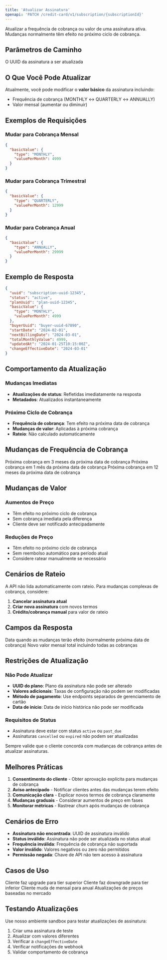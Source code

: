```yaml
---
title: 'Atualizar Assinatura'
openapi: 'PATCH /credit-card/v1/subscription/{subscriptionId}'
---
```


Atualizar a frequência de cobrança ou valor de uma assinatura ativa. Mudanças normalmente têm efeito no próximo ciclo de cobrança.

## Parâmetros de Caminho

<ParamField path="subscriptionId" type="string" required>
  O UUID da assinatura a ser atualizada
</ParamField>

## O Que Você Pode Atualizar

Atualmente, você pode modificar o **valor básico** da assinatura incluindo:
- Frequência de cobrança (MONTHLY ↔ QUARTERLY ↔ ANNUALLY)
- Valor mensal (aumentar ou diminuir)

## Exemplos de Requisições

### Mudar para Cobrança Mensal
```json Requisição Mensal
{
  "basicValue": {
    "type": "MONTHLY",
    "valuePerMonth": 4999
  }
}
```

### Mudar para Cobrança Trimestral
```json Requisição Trimestral
{
  "basicValue": {
    "type": "QUARTERLY",
    "valuePerMonth": 12999
  }
}
```

### Mudar para Cobrança Anual
```json Requisição Anual
{
  "basicValue": {
    "type": "ANNUALLY",
    "valuePerMonth": 29999
  }
}
```

## Exemplo de Resposta

```json Resposta
{
  "uuid": "subscription-uuid-12345",
  "status": "active",
  "planUuid": "plan-uuid-12345",
  "basicValue": {
    "type": "MONTHLY",
    "valuePerMonth": 4999
  },
  "buyerUuid": "buyer-uuid-67890",
  "startDate": "2024-02-01",
  "nextBillingDate": "2024-03-01",
  "totalMonthlyValue": 4999,
  "updatedAt": "2024-01-25T10:15:00Z",
  "changeEffectiveDate": "2024-03-01"
}
```

## Comportamento da Atualização

### Mudanças Imediatas
- **Atualizações de status**: Refletidas imediatamente na resposta
- **Metadados**: Atualizados instantaneamente

### Próximo Ciclo de Cobrança
- **Frequência de cobrança**: Tem efeito na próxima data de cobrança
- **Mudanças de valor**: Aplicadas à próxima cobrança
- **Rateio**: Não calculado automaticamente

## Mudanças de Frequência de Cobrança

<CardGroup cols={3}>
  <Card title="Mensal → Trimestral" icon="arrow-right">
    Próxima cobrança em 3 meses da próxima data de cobrança
  </Card>
  <Card title="Trimestral → Mensal" icon="arrow-right">
    Próxima cobrança em 1 mês da próxima data de cobrança
  </Card>
  <Card title="Qualquer → Anual" icon="arrow-right">
    Próxima cobrança em 12 meses da próxima data de cobrança
  </Card>
</CardGroup>

## Mudanças de Valor

### Aumentos de Preço
- Têm efeito no próximo ciclo de cobrança
- Sem cobrança imediata pela diferença
- Cliente deve ser notificado antecipadamente

### Reduções de Preço
- Têm efeito no próximo ciclo de cobrança
- Sem reembolso automático para período atual
- Considere ratear manualmente se necessário

## Cenários de Rateio

A API não lida automaticamente com rateio. Para mudanças complexas de cobrança, considere:

1. **Cancelar assinatura atual**
2. **Criar nova assinatura** com novos termos
3. **Crédito/cobrança manual** para valor de rateio

## Campos da Resposta

<ResponseField name="changeEffectiveDate" type="string">
  Data quando as mudanças terão efeito (normalmente próxima data de cobrança)
</ResponseField>

<ResponseField name="totalMonthlyValue" type="integer">
  Novo valor mensal total incluindo todas as cobranças
</ResponseField>

## Restrições de Atualização

### Não Pode Atualizar
- **UUID do plano**: Plano da assinatura não pode ser alterado
- **Valores adicionais**: Taxas de configuração não podem ser modificadas
- **Método de pagamento**: Use endpoints separados de gerenciamento de cartão
- **Data de início**: Data de início histórica não pode ser modificada

### Requisitos de Status
- Assinatura deve estar com status `active` ou `past_due`
- Assinaturas `cancelled` ou `expired` não podem ser atualizadas

<Warning>
  Sempre valide que o cliente concorda com mudanças de cobrança antes de atualizar assinaturas.
</Warning>

## Melhores Práticas

1. **Consentimento do cliente** - Obter aprovação explícita para mudanças de cobrança
2. **Aviso antecipado** - Notificar clientes antes das mudanças terem efeito
3. **Comunicação clara** - Explicar novos termos de cobrança claramente
4. **Mudanças graduais** - Considerar aumentos de preço em fases
5. **Monitorar métricas** - Rastrear churn após mudanças de cobrança

## Cenários de Erro

- **Assinatura não encontrada**: UUID de assinatura inválido
- **Status inválido**: Assinatura não pode ser atualizada no status atual
- **Frequência inválida**: Frequência de cobrança não suportada
- **Valor inválido**: Valores negativos ou zero não permitidos
- **Permissão negada**: Chave de API não tem acesso à assinatura

## Casos de Uso

<CardGroup cols={2}>
  <Card title="Upgrades de Plano" icon="arrow-up">
    Cliente faz upgrade para tier superior
  </Card>
  <Card title="Downgrades de Plano" icon="arrow-down">
    Cliente faz downgrade para tier inferior
  </Card>
  <Card title="Frequência de Cobrança" icon="calendar">
    Cliente muda de mensal para anual
  </Card>
  <Card title="Ajustes de Preço" icon="dollar-sign">
    Atualizações de preços baseadas no mercado
  </Card>
</CardGroup>

## Testando Atualizações

Use nosso ambiente sandbox para testar atualizações de assinatura:

1. Criar uma assinatura de teste
2. Atualizar com valores diferentes
3. Verificar a `changeEffectiveDate`
4. Verificar notificações de webhook
5. Validar comportamento de cobrança